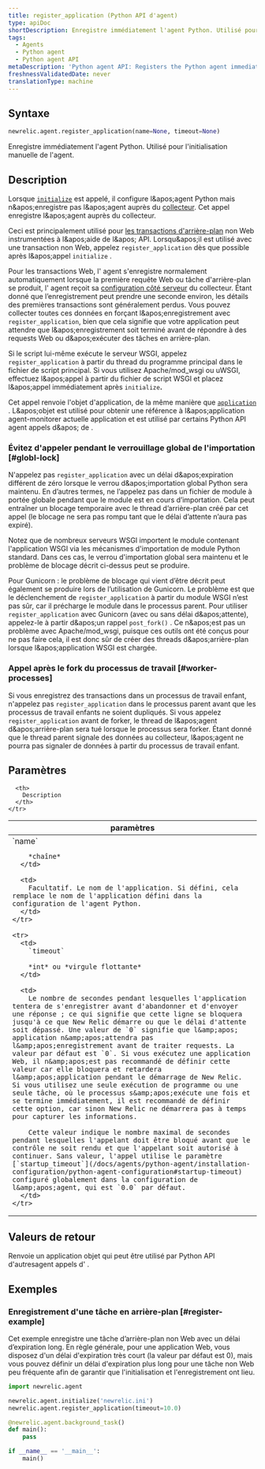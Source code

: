 ```yaml
---
title: register_application (Python API d'agent)
type: apiDoc
shortDescription: Enregistre immédiatement l'agent Python. Utilisé pour l'initialisation manuelle de l'agent.
tags:
  - Agents
  - Python agent
  - Python agent API
metaDescription: 'Python agent API: Registers the Python agent immediately, instead of allowing it to be done more passively.'
freshnessValidatedDate: never
translationType: machine
---
```


## Syntaxe

```py
newrelic.agent.register_application(name=None, timeout=None)
```

Enregistre immédiatement l'agent Python. Utilisé pour l'initialisation manuelle de l'agent.

## Description

Lorsque [`initialize`](/docs/agents/python-agent/python-agent-api/initialize) est appelé, il configure l&amp;apos;agent Python mais n&amp;apos;enregistre pas l&amp;apos;agent auprès du [collecteur](/docs/accounts-partnerships/education/getting-started-new-relic/glossary#collector). Cet appel enregistre l&amp;apos;agent auprès du collecteur.

Ceci est principalement utilisé pour [les transactions d'arrière-plan](/docs/agents/python-agent/python-agent-api/background_task) non Web instrumentées à l&amp;apos;aide de l&amp;apos; API. Lorsqu&amp;apos;il est utilisé avec une transaction non Web, appelez `register_application` dès que possible après l&amp;apos;appel `initialize` .

Pour les transactions Web, l' agent s'enregistre normalement automatiquement lorsque la première requête Web ou tâche d'arrière-plan se produit, l' agent reçoit sa [configuration côté serveur](/docs/agents/manage-apm-agents/configuration/configure-agent#ssc) du collecteur. Étant donné que l’enregistrement peut prendre une seconde environ, les détails des premières transactions sont généralement perdus. Vous pouvez collecter toutes ces données en forçant l&amp;apos;enregistrement avec `register_application`, bien que cela signifie que votre application peut attendre que l&amp;apos;enregistrement soit terminé avant de répondre à des requests Web ou d&amp;apos;exécuter des tâches en arrière-plan.

Si le script lui-même exécute le serveur WSGI, appelez `register_application` à partir du thread du programme principal dans le fichier de script principal. Si vous utilisez Apache/mod\_wsgi ou uWSGI, effectuez l&amp;apos;appel à partir du fichier de script WSGI et placez l&amp;apos;appel immédiatement après `initialize`<DNT>**.**</DNT>

Cet appel renvoie l'objet d'application, de la même manière que [`application`](/docs/agents/python-agent/python-agent-api/application) . L&amp;apos;objet est utilisé pour obtenir une référence à l&amp;apos;application agent-monitorer actuelle application et est utilisé par certains Python API agent appels d&amp;apos; de .

### Évitez d'appeler pendant le verrouillage global de l'importation [#globl-lock]

N'appelez pas `register_application` avec un délai d&amp;apos;expiration différent de zéro lorsque le verrou d&amp;apos;importation global Python sera maintenu. En d’autres termes, ne l’appelez pas dans un fichier de module à portée globale pendant que le module est en cours d’importation. Cela peut entraîner un blocage temporaire avec le thread d’arrière-plan créé par cet appel (le blocage ne sera pas rompu tant que le délai d’attente n’aura pas expiré).

Notez que de nombreux serveurs WSGI importent le module contenant l'application WSGI via les mécanismes d'importation de module Python standard. Dans ces cas, le verrou d'importation global sera maintenu et le problème de blocage décrit ci-dessus peut se produire.

Pour Gunicorn : le problème de blocage qui vient d’être décrit peut également se produire lors de l’utilisation de Gunicorn. Le problème est que le déclenchement de `register_application` à partir du module WSGI n’est pas sûr, car il précharge le module dans le processus parent. Pour utiliser `register_application` avec Gunicorn (avec ou sans délai d&amp;apos;attente), appelez-le à partir d&amp;apos;un rappel `post_fork()` . Ce n&amp;apos;est pas un problème avec Apache/mod\_wsgi, puisque ces outils ont été conçus pour ne pas faire cela, il est donc sûr de créer des threads d&amp;apos;arrière-plan lorsque l&amp;apos;application WSGI est chargée.

### Appel après le fork du processus de travail [#worker-processes]

Si vous enregistrez des transactions dans un processus de travail enfant, n'appelez pas `register_application` dans le processus parent avant que les processus de travail enfants ne soient dupliqués. Si vous appelez `register_application` avant de forker, le thread de l&amp;apos;agent d&amp;apos;arrière-plan sera tué lorsque le processus sera forker. Étant donné que le thread parent signale des données au collecteur, l&amp;apos;agent ne pourra pas signaler de données à partir du processus de travail enfant.

## Paramètres

<table>
  <thead>
    <tr>
      <th width="25%">
        paramètres
      </th>

      <th>
        Description
      </th>
    </tr>
  </thead>

  <tbody>
    <tr>
      <td>
        `name`

        *chaîne*
      </td>

      <td>
        Facultatif. Le nom de l'application. Si défini, cela remplace le nom de l'application défini dans la configuration de l'agent Python.
      </td>
    </tr>

    <tr>
      <td>
        `timeout`

        *int* ou *virgule flottante*
      </td>

      <td>
        Le nombre de secondes pendant lesquelles l'application tentera de s'enregistrer avant d'abandonner et d'envoyer une réponse ; ce qui signifie que cette ligne se bloquera jusqu'à ce que New Relic démarre ou que le délai d'attente soit dépassé. Une valeur de `0` signifie que l&amp;apos; application n&amp;apos;attendra pas l&amp;apos;enregistrement avant de traiter requests. La valeur par défaut est `0`. Si vous exécutez une application Web, il n&amp;apos;est pas recommandé de définir cette valeur car elle bloquera et retardera l&amp;apos;application pendant le démarrage de New Relic. Si vous utilisez une seule exécution de programme ou une seule tâche, où le processus s&amp;apos;exécute une fois et se termine immédiatement, il est recommandé de définir cette option, car sinon New Relic ne démarrera pas à temps pour capturer les informations.

        Cette valeur indique le nombre maximal de secondes pendant lesquelles l'appelant doit être bloqué avant que le contrôle ne soit rendu et que l'appelant soit autorisé à continuer. Sans valeur, l'appel utilise le paramètre [`startup_timeout`](/docs/agents/python-agent/installation-configuration/python-agent-configuration#startup-timeout) configuré globalement dans la configuration de l&amp;apos;agent, qui est `0.0` par défaut.
      </td>
    </tr>
  </tbody>
</table>

## Valeurs de retour

Renvoie un application objet qui peut être utilisé par Python API d'autresagent appels d' .

## Exemples

### Enregistrement d'une tâche en arrière-plan [#register-example]

Cet exemple enregistre une tâche d’arrière-plan non Web avec un délai d’expiration long. En règle générale, pour une application Web, vous disposez d'un délai d'expiration très court (la valeur par défaut est 0), mais vous pouvez définir un délai d'expiration plus long pour une tâche non Web peu fréquente afin de garantir que l'initialisation et l'enregistrement ont lieu.

```py
import newrelic.agent

newrelic.agent.initialize('newrelic.ini')
newrelic.agent.register_application(timeout=10.0)

@newrelic.agent.background_task()
def main():
    pass

if __name__ == '__main__':
    main()
```